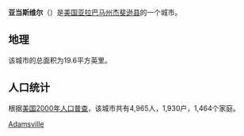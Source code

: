 {{Infobox settlement
|official_name            = 亚当斯维尔<br>Adamsville
|other_name               = 
|native_name              = <!-- for cities whose native name is not in English -->
|nickname                 = 
|motto                    = 
|image_skyline            = 
|imagesize                = 
|image_caption            = 
|image_flag               = 
|flag_size                = 
|image_seal               = 
|seal_size                = 
|image_shield             = 
|shield_size              = 
|image_blank_emblem       = 
|blank_emblem_size        = 
|image_map                = Jefferson_County_Alabama_Incorporated_and_Unincorporated_areas_Adamsville_Highlighted.svg
|mapsize                  = 250px
|map_caption              = 亚当斯维尔在亚拉巴马州的位置
|coordinates_region       = US-AL
|subdivision_type         = 国家
|subdivision_name         = [[美国|美国]]
|subdivision_type1        = [[美國行政區劃|州]]
|subdivision_name1        = [[亚拉巴马州|亚拉巴马州]]
|subdivision_type2        = [[亚拉巴马州行政区划|县]]
|subdivision_name2        = [[傑佛遜縣_(阿拉巴馬州)|傑佛遜縣]]
|subdivision_type3        = 
|subdivision_name3        = 
|subdivision_type4        = 
|subdivision_name4        = 
|government_type          = 
|leader_title             = 
|leader_name              = 
|leader_title1            = <!-- for places with, say, both a mayor and a city manager -->
|leader_name1             = 
|leader_title2            = 
|leader_name2             = 
|leader_title3            = 
|leader_name3             = 
|leader_title4            = 
|leader_name4             = 
|established_title        = <!-- Settled -->
|established_date         = 
|established_title2       = <!-- Incorporated (town) -->
|established_date2        = 
|established_title3       = <!-- Incorporated (city) -->
|established_date3        = 
|area_magnitude           = 
|area_footnotes           = 
|area_total_km2           = 50.8
|area_land_km2            = 50.8
|area_water_km2           = .03
|area_total_sq_mi         = 19.6
|area_land_sq_mi          = 19.6
|area_water_sq_mi         = .01
|area_water_percent       = 0.05
|area_urban_km2           = 
|area_urban_sq_mi         = 
|area_metro_km2           = 
|area_metro_sq_mi         = 
|population_as_of         = [[2010年美國人口普查|2010]]
|population_footnotes     =
|population_note          =
|settlement_type          = [[镇|镇]]
|population_total         = 4522
|population_density_km2   = 97.8
|population_density_sq_mi = 253.2
|population_metro         = 
|population_density_metro_km2     = 
|population_density_metro_sq_mi   = 
|population_urban                 = 
|population_density_urban_km2     = 
|population_density_urban_sq_mi   = 
|timezone                 = [[北美中部时区|北美中部（CST）]]
|utc_offset               = -6
|timezone_DST             = CDT
|utc_offset_DST           = -5
|latd = 33 |latm = 35 |lats = 25 |latNS = N
|longd = 86 |longm = 56 |longs = 57 |longEW = W
|elevation_m              = 176
|elevation_ft             = 577
|postal_code_type         = [[美國郵區編號|郵區編號]]
|postal_code              = 35005
|area_code                = 205
|GNIS_id                  = 112930
|website                  = 
|blank_name               = [[聯邦資料處理標準|FIPS代码]]
|blank_info               = 01-00460
|blank1_name              =
|blank1_info              =
|footnotes                = 
}}
'''亚当斯维尔'''（{{lang-en|Adamsville}}）是[[美国|美国]][[亚拉巴马州|亚拉巴马州]][[杰斐逊县_(亚拉巴马州)|杰斐逊县]]的一个城市。

==地理==
该城市的总面积为19.6平方英里。

==人口统计==
根据[[美国2000年人口普查|美国2000年人口普查]]，该城市共有4,965人，1,930户，1,464个家庭。

[[Category:亚拉巴马州城市|Adamsville]]
{{傑佛遜縣 (阿拉巴馬州)}}